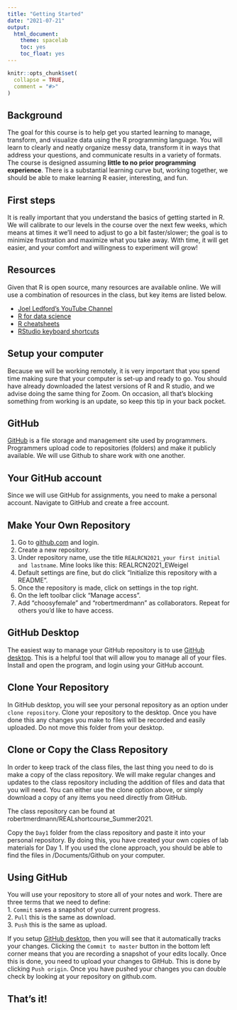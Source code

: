 ```yaml
---
title: "Getting Started"
date: "2021-07-21"
output:
  html_document:
    theme: spacelab
    toc: yes
    toc_float: yes
---
```


```r
knitr::opts_chunk$set(
  collapse = TRUE,
  comment = "#>"
)
```

## Background  
The goal for this course is to help get you started learning to manage, transform, and visualize data using the R programming language. You will learn to clearly and neatly organize messy data, transform it in ways that address your questions, and communicate results in a variety of formats. The course is designed assuming **little to no prior programming experience**. There is a substantial learning curve but, working together, we should be able to make learning R easier, interesting, and fun.  

## First steps  
It is really important that you understand the basics of getting started in R. We will calibrate to our levels in the course over the next few weeks, which means at times it we'll need to adjust to go a bit faster/slower; the goal is to minimize frustration and maximize what you take away. With time, it will get easier, and your comfort and willingness to experiment will grow!

## Resources  
Given that R is open source, many resources are available online. We will use a combination of resources in the class, but key items are listed below.  

- [Joel Ledford's YouTube Channel](https://www.youtube.com/channel/UCFX-MipGKF9jCEXaP-59BzQ)  
- [R for data science](https://r4ds.had.co.nz/)
- [R cheatsheets](https://www.rstudio.com/resources/cheatsheets/)
- [RStudio keyboard shortcuts](https://support.rstudio.com/hc/en-us/articles/200711853-Keyboard-Shortcuts)


## Setup your computer  
Because we will be working remotely, it is very important that you spend time making sure that your computer is set-up and ready to go. You should have already downloaded the latest versions of R and R studio, and we advise doing the same thing for Zoom. On occasion, all that's blocking something from working is an update, so keep this tip in your back pocket.

## GitHub  
[GitHub](http://www.github.com) is a file storage and management site used by programmers. Programmers upload code to repositories (folders) and make it publicly available. We will use Github to share work with one another.

## Your GitHub account  
Since we will use GitHub for assignments, you need to make a personal account. Navigate to GitHub and create a free account.


## Make Your Own Repository  
1. Go to [github.com](www.github.com) and login.  
2. Create a new repository.  
3. Under repository name, use the title `REALRCN2021_your first initial and lastname`. Mine looks like this: REALRCN2021_EWeigel
4. Default settings are fine, but do click "Initialize this repository with a README".    
5. Once the repository is made, click on settings in the top right.  
6. On the left toolbar click "Manage access".  
7. Add "choosyfemale" and "robertmerdmann" as collaborators. Repeat for others you'd like to have access.  

## GitHub Desktop  
The easiest way to manage your GitHub repository is to use [GitHub desktop](https://desktop.github.com/). This is a helpful tool that will allow you to manage all of your files. Install and open the program, and login using your GitHub account.  

## Clone Your Repository  
In GitHub desktop, you will see your personal repository as an option under `clone repository`. Clone your repository to the desktop. Once you have done this any changes you make to files will be recorded and easily uploaded. Do not move this folder from your desktop.  

## Clone or Copy the Class Repository
In order to keep track of the class files, the last thing you need to do is make a copy of the class repository. We will make regular changes and updates to the class repository including the addition of files and data that you will need. You can either use the clone option above, or simply download a copy of any items you need directly from GitHub.

The class repository can be found at robertmerdmann/REALshortcourse_Summer2021.

Copy the `Day1` folder from the class repository and paste it into your personal repository. By doing this, you have created your own copies of lab materials for Day 1.  If you used the clone approach, you should be able to find the files in /Documents/Github on your computer.   

## Using GitHub  
You will use your repository to store all of your notes and work. There are three terms that we need to define:  
1. `Commit` saves a snapshot of your current progress.    
2. `Pull` this is the same as download.     
3. `Push` this is the same as upload.    

If you setup [GitHub desktop](https://desktop.github.com/), then you will see that it automatically tracks your changes. Clicking the `Commit to master` button in the bottom left corner means that you are recording a snapshot of your edits locally. Once this is done, you need to upload your changes to GitHub. This is done by clicking `Push origin`. Once you have pushed your changes you can double check by looking at your repository on github.com.    

## That's it! 

